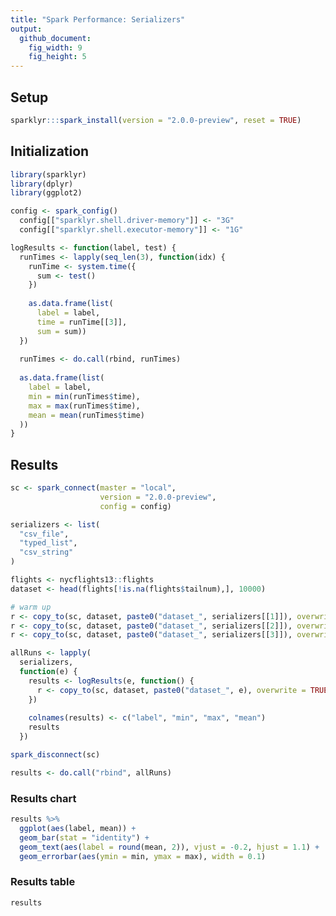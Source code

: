 ```yaml
---
title: "Spark Performance: Serializers"
output:
  github_document:
    fig_width: 9
    fig_height: 5
---
```


## Setup
```r
sparklyr:::spark_install(version = "2.0.0-preview", reset = TRUE)
```

## Initialization

```r
library(sparklyr)
library(dplyr)
library(ggplot2)

config <- spark_config()
  config[["sparklyr.shell.driver-memory"]] <- "3G"
  config[["sparklyr.shell.executor-memory"]] <- "1G"

logResults <- function(label, test) {
  runTimes <- lapply(seq_len(3), function(idx) {
    runTime <- system.time({
      sum <- test()
    })
    
    as.data.frame(list(
      label = label,
      time = runTime[[3]],
      sum = sum))
  })
  
  runTimes <- do.call(rbind, runTimes)
  
  as.data.frame(list(
    label = label,
    min = min(runTimes$time),
    max = max(runTimes$time),
    mean = mean(runTimes$time)
  ))
}

```

## Results

```r
sc <- spark_connect(master = "local",
                    version = "2.0.0-preview",
                    config = config)

serializers <- list(
  "csv_file",
  "typed_list",
  "csv_string"
)

flights <- nycflights13::flights
dataset <- head(flights[!is.na(flights$tailnum),], 10000)

# warm up
r <- copy_to(sc, dataset, paste0("dataset_", serializers[[1]]), overwrite = TRUE, serializer = serializers[[1]])
r <- copy_to(sc, dataset, paste0("dataset_", serializers[[2]]), overwrite = TRUE, serializer = serializers[[2]])
r <- copy_to(sc, dataset, paste0("dataset_", serializers[[3]]), overwrite = TRUE, serializer = serializers[[3]])

allRuns <- lapply(
  serializers,
  function(e) {
    results <- logResults(e, function() {
      r <- copy_to(sc, dataset, paste0("dataset_", e), overwrite = TRUE, serializer = e)
    })
      
    colnames(results) <- c("label", "min", "max", "mean")
    results
  })

spark_disconnect(sc)

results <- do.call("rbind", allRuns)
```

### Results chart

```r
results %>% 
  ggplot(aes(label, mean)) +
  geom_bar(stat = "identity") +
  geom_text(aes(label = round(mean, 2)), vjust = -0.2, hjust = 1.1) +
  geom_errorbar(aes(ymin = min, ymax = max), width = 0.1)
```

### Results table

```r
results
```
